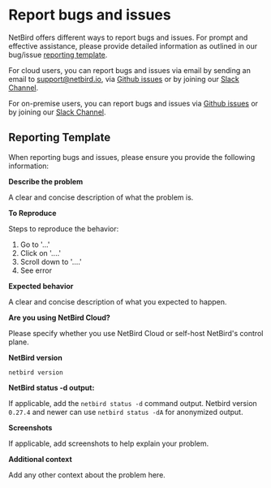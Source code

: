# Report bugs and issues
NetBird offers different ways to report bugs and issues. For prompt and effective assistance, please provide detailed information as outlined in our bug/issue [reporting template](#reporting-template).

For cloud users, you can report bugs and issues via email by sending an email to [support@netbird.io](mailto:support@netbird.io), via [Github issues](https://github.com/netbirdio/netbird/issues/new/choose) or by joining our [Slack Channel](https://join.slack.com/t/netbirdio/shared_invite/zt-vrahf41g-ik1v7fV8du6t0RwxSrJ96A).

For on-premise users, you can report bugs and issues via [Github issues](https://github.com/netbirdio/netbird/issues/new/choose) or by joining our [Slack Channel](https://join.slack.com/t/netbirdio/shared_invite/zt-vrahf41g-ik1v7fV8du6t0RwxSrJ96A).

## Reporting Template
When reporting bugs and issues, please ensure you provide the following information:


**Describe the problem**

A clear and concise description of what the problem is.

**To Reproduce**

Steps to reproduce the behavior:
1. Go to '...'
2. Click on '....'
3. Scroll down to '....'
4. See error

**Expected behavior**

A clear and concise description of what you expected to happen.

**Are you using NetBird Cloud?**

Please specify whether you use NetBird Cloud or self-host NetBird's control plane.

**NetBird version**

`netbird version`

**NetBird status -d output:**

If applicable, add the `netbird status -d` command output.
Netbird version `0.27.4` and newer can use `netbird status -dA` for anonymized output.

**Screenshots**

If applicable, add screenshots to help explain your problem.

**Additional context**

Add any other context about the problem here.
